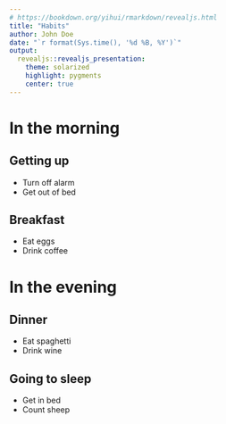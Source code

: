```yaml
---
# https://bookdown.org/yihui/rmarkdown/revealjs.html
title: "Habits"
author: John Doe
date: "`r format(Sys.time(), '%d %B, %Y')`"
output:
  revealjs::revealjs_presentation:
    theme: solarized
    highlight: pygments
    center: true
---
```


# In the morning

## Getting up

- Turn off alarm
- Get out of bed

## Breakfast

- Eat eggs
- Drink coffee

# In the evening

## Dinner

- Eat spaghetti
- Drink wine

## Going to sleep

- Get in bed
- Count sheep
